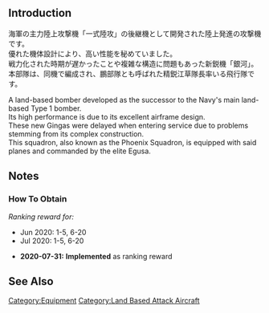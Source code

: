 {{EquipmentInfo|388}}

==Introduction==
海軍の主力陸上攻撃機「一式陸攻」の後継機として開発された陸上発進の攻撃機です。<br>
優れた機体設計により、高い性能を秘めていました。<br>
戦力化された時期が遅かったことや複雑な構造に問題もあった新鋭機「銀河」。<br>
本部隊は、同機で編成され、鵬部隊とも呼ばれた精鋭江草隊長率いる飛行隊です。

A land-based bomber developed as the successor to the Navy's main land-based Type 1 bomber.<br>
Its high performance is due to its excellent airframe design.<br>
These new Gingas were delayed when entering service due to problems stemming from its complex construction.<br>
This squadron, also known as the Phoenix Squadron, is equipped with said planes and commanded by the elite Egusa.

==Notes==
<div class="mw-collapsible"><h3>How To Obtain</h3>
<div class="mw-collapsible-content">
''Ranking reward for:''
* Jun 2020: 1-5, 6-20
* Jul 2020: 1-5, 6-20

</div></div>


<div class="mw-collapsible><h3>Updates History</h3>
<div class="mw-collapsible-content>
* '''2020-07-31:''' '''Implemented''' as ranking reward
</div></div>

==See Also==
{{Equipmentlist}}
[[Category:Equipment]]
[[Category:Land Based Attack Aircraft]]
